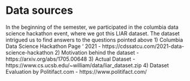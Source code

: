 # Data sources

In the beginning of the semester, we participated in the columbia data science hackathon event,
where we got this LIAR dataset. The dataset intrigued us to find answers to the questions
pointed above
1) Columbia Data Science Hackathon Page ‘ 2021 - https://cdssatcu.com/2021-data-science-hackathon
2) Motivation behind the dataset - https://arxiv.org/abs/1705.00648
3) Actual Dataset - https://www.cs.ucsb.edu/~william/data/liar_dataset.zip
4) Dataset Evaluation by Politifact.com - https://www.politifact.com/